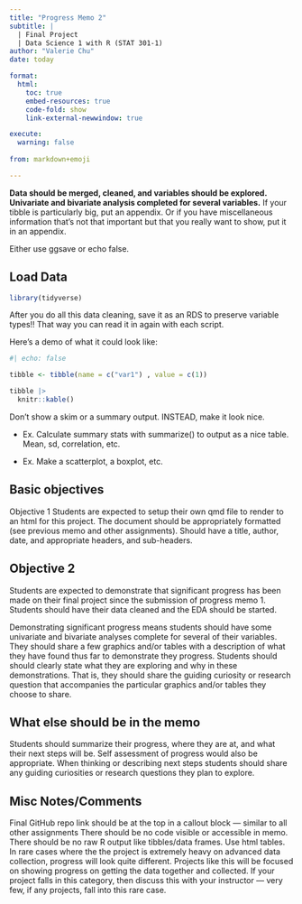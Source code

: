 ```yaml
---
title: "Progress Memo 2"
subtitle: |
  | Final Project 
  | Data Science 1 with R (STAT 301-1)
author: "Valerie Chu"
date: today

format:
  html:
    toc: true
    embed-resources: true
    code-fold: show
    link-external-newwindow: true

execute:
  warning: false
  
from: markdown+emoji 

---
```


**Data should be merged, cleaned, and variables should be explored. Univariate and bivariate analysis completed for several variables.** 
If your tibble is particularly big, put an appendix. Or if you have miscellaneous information that's not that important but that you really want to show, put it in an appendix. 

Either use ggsave or echo false. 


## Load Data
```r
library(tidyverse)
```



After you do all this data cleaning, save it as an RDS to preserve variable types!! That way you can read it in again with each script. 

Here's a demo of what it could look like:
```r
#| echo: false

tibble <- tibble(name = c("var1") , value = c(1))

tibble |> 
  knitr::kable()

```

Don't show a skim or a summary output. INSTEAD, make it look nice. 

- Ex. Calculate summary stats with summarize() to output as a nice table. Mean, sd, correlation, etc. 

- Ex. Make a scatterplot, a boxplot, etc. 


## Basic objectives
Objective 1
Students are expected to setup their own qmd file to render to an html for this project. The document should be appropriately formatted (see previous memo and other assignments). Should have a title, author, date, and appropriate headers, and sub-headers.

## Objective 2
Students are expected to demonstrate that significant progress has been made on their final project since the submission of progress memo 1. Students should have their data cleaned and the EDA should be started.

Demonstrating significant progress means students should have some univariate and bivariate analyses complete for several of their variables.  They should share a few graphics and/or tables with a description of what they have found thus far to demonstrate they progress. Students should should clearly state what they are exploring and why in these demonstrations. That is, they should share the guiding curiosity or research question that accompanies the particular graphics and/or tables they choose to share. 

## What else should be in the memo
Students should summarize their progress, where they are at, and what their next steps will be. Self assessment of progress would also be appropriate. When thinking or describing next steps students should share any guiding curiosities or research questions they plan to explore.

## Misc Notes/Comments
Final GitHub repo link should be at the top in a callout block --- similar to all other assignments
There should be no code visible or accessible in memo. 
There should be no raw R output like tibbles/data frames. Use html tables.
In rare cases where the the project is extremely heavy on advanced data collection, progress will look quite different. Projects like this will be focused on showing progress on getting the data together and collected. If your project falls in this category, then discuss this with your instructor --- very few, if any projects, fall into this rare case. 

